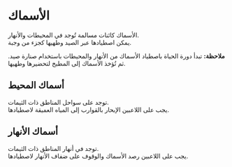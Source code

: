 # الأسماك

الأسماك كائنات مسالمة تُوجد في المحيطات والأنهار.  
يمكن اصطيادها عبر الصيد وطهيها كجزء من وجبة.

<div className="note-box success">
  <strong>ملاحظة:</strong> تبدأ دورة الحياة باصطياد الأسماك من الأنهار والمحيطات باستخدام صنارة صيد.  
  ثم تُؤخذ الأسماك إلى المطبخ لتحضيرها وطهيها.
</div>

## أسماك المحيط  

توجد على سواحل المناطق ذات الثيمات.  
يجب على اللاعبين الإبحار بالقوارب إلى المياه العميقة لاصطيادها.  

## أسماك الأنهار  

توجد في أنهار المناطق ذات الثيمات.  
يجب على اللاعبين رصد الأسماك والوقوف على ضفاف الأنهار لاصطيادها.  
